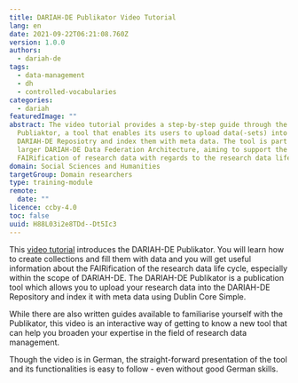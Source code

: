 ```yaml
---
title: DARIAH-DE Publikator Video Tutorial
lang: en
date: 2021-09-22T06:21:08.760Z
version: 1.0.0
authors:
  - dariah-de
tags:
  - data-management
  - dh
  - controlled-vocabularies
categories:
  - dariah
featuredImage: ""
abstract: The video tutorial provides a step-by-step guide through the DARIAH-DE
  Publiaktor, a tool that enables its users to upload data(-sets) into the
  DARIAH-DE Reposiotry and index them with meta data. The tool is part of the
  larger DARIAH-DE Data Federation Architecture, aiming to support the
  FAIRification of research data with regards to the research data life cycle.
domain: Social Sciences and Humanities
targetGroup: Domain researchers
type: training-module
remote:
  date: ""
licence: ccby-4.0
toc: false
uuid: H88L03i2e8TDd--Dt5Ic3
---
```

<VideoCard provider="youtube" id="4FFH5fJRLdU" title="DARIAH-DE Publikator Tutorial" subtitle="Click here to view" image="images/publikator-video.png" />

This [video tutorial](https://www.youtube.com/watch?v=4FFH5fJRLdU&t=358s) introduces the DARIAH-DE Publikator. You will learn how to create collections and fill them with data and you will get useful information about the FAIRification of the research data life cycle, especially within the scope of DARIAH-DE. The DARIAH-DE Publikator is a publication tool which allows you to upload your research data into the DARIAH-DE Repository and index it with meta data using Dublin Core Simple. 

While there are also written guides available to familiarise yourself with the Publikator, this video is an interactive way of getting to know a new tool that can help you broaden your expertise in the field of research data management. 

Though the video is in German, the straight-forward presentation of the tool and its functionalities is easy to follow - even without good German skills. [](https://www.youtube.com/watch?v=4FFH5fJRLdU&t=358s)